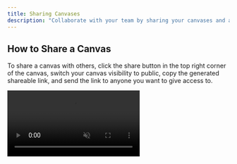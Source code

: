 ```yaml
---
title: Sharing Canvases
description: "Collaborate with your team by sharing your canvases and allowing others to view or copy your work."
---
```


## How to Share a Canvas

To share a canvas with others, click the share button in the top right corner of the canvas, switch your canvas visibility to public, copy the generated shareable link, and send the link to anyone you want to give access to.

<Frame>
  <video
    src="https://storage.googleapis.com/remade-v2/website/sharing_canvases.mp4"
    autoPlay
    loop
    muted
    playsInline
    style={{ width: "100%", height: "auto" }}
  />
</Frame>

<Note>
  **Important:** When you receive a canvas, click "Make a Copy" in the top right
  corner to add this canvas to your workspace and be able to edit and generate
  new content. Without making a copy, you can only view the shared canvas but
  cannot make modifications.
</Note>
